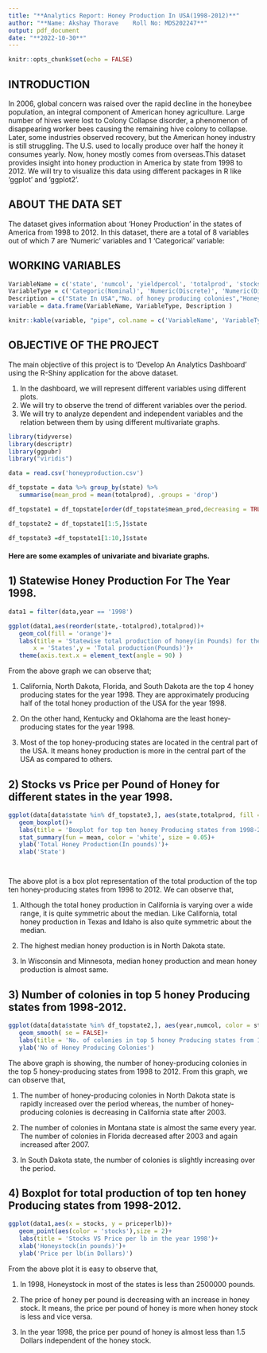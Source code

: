 ---
title: "**Analytics Report: Honey Production In USA(1998-2012)**"
author: "**Name: Akshay Thorave    Roll No: MDS202247**"
output: pdf_document
date: "**2022-10-30**"
---

```{r setup, include=FALSE}
knitr::opts_chunk$set(echo = FALSE)
```

## INTRODUCTION
In 2006, global concern was raised over the rapid decline in the honeybee population, an integral component of American honey agriculture.  Large number of hives were lost to Colony Collapse disorder, a phenomenon of disappearing worker bees causing the remaining hive colony to collapse. Later, some industries observed recovery, but the American honey industry is still struggling. The U.S. used to locally produce over half the honey it consumes yearly. Now, honey mostly comes from overseas.This dataset provides insight into honey production in America by state from 1998 to 2012. We will try to visualize this data using different packages in R like 'ggplot' and 'ggplot2'.


## ABOUT THE DATA SET

The dataset gives information about 'Honey Production' in the states of America from 1998 to 2012. In this dataset, there are a total of 8 variables out of which 7 are 'Numeric' variables and 1 'Categorical' variable:


   
## WORKING VARIABLES

```{r}
VariableName = c('state', 'numcol', 'yieldpercol', 'totalprod', 'stocks' ,'priceperlb' ,'prodvalue','year')
VariableType = c('Categoric(Nominal)', 'Numeric(Discrete)', 'Numeric(Discrete)','Numeric(Discrete)', 'Numeric(Discrete)', 'Numeric(Continuous)', 'Numeric(Continuous)','Numeric(Discrete)')
Description = c("State In USA","No. of honey producing colonies","Honey Yield Per Colony(In Pounds)","Total Honey Production(numcol * yieldpercol)(In Pounds)","Stocks held by producers(In Pounds)","Average price per Pound(In Dollars)","Value of Production(totalprod * priceperlb)(In Dollars)","Year")
variable = data.frame(VariableName, VariableType, Description )

knitr::kable(variable, "pipe", col.name = c('VariableName', 'VariableType','Description'), align = c("l","c","c"))
```

## OBJECTIVE OF THE PROJECT

The main objective of this project is to 'Develop An Analytics Dashboard' using the  R-Shiny application for the above dataset.

 1) In the dashboard, we will represent different variables using different plots.
 2) We will try to observe the trend of different variables over the period.
 3) We will try to analyze dependent and independent variables and the relation between      them by using different multivariate graphs.




```{r,  echo=FALSE, include= FALSE}
library(tidyverse)
library(descriptr)
library(ggpubr)
library("viridis") 

data = read.csv('honeyproduction.csv')

df_topstate = data %>% group_by(state) %>% 
   summarise(mean_prod = mean(totalprod), .groups = 'drop')

df_topstate1 = df_topstate[order(df_topstate$mean_prod,decreasing = TRUE),]

df_topstate2 = df_topstate1[1:5,]$state

df_topstate3 =df_topstate1[1:10,]$state


```
#### Here are some examples of univariate and bivariate graphs.


## 1) Statewise Honey Production For The Year 1998.


```{r}
data1 = filter(data,year == '1998')

ggplot(data1,aes(reorder(state,-totalprod),totalprod))+
   geom_col(fill = 'orange')+
   labs(title = 'Statewise total production of honey(in Pounds) for the year 1998',
       x = 'States',y = 'Total production(Pounds)')+
   theme(axis.text.x = element_text(angle = 90) )

```

From the above graph we can observe that;

1) California, North Dakota, Florida, and South Dakota are the top 4 honey producing    states for the year 1998. They are approximately producing half of the total honey    production of the USA for the year 1998.

2) On the other hand, Kentucky and Oklahoma are the least honey-producing states for    the year 1998.

3) Most of the top honey-producing states are located in the central part of the USA. It means honey production is more in the central part of the USA as compared to others.





## 2) Stocks vs Price per Pound of Honey for different states in the year 1998.




```{r warning=FALSE}


ggplot(data[data$state %in% df_topstate3,], aes(state,totalprod, fill = state))+
   geom_boxplot()+
   labs(title = 'Boxplot for top ten honey Producing states from 1998-2012')+
   stat_summary(fun = mean, color = 'white', size = 0.05)+
   ylab('Total Honey Production(In pounds)')+
   xlab('State')




```

The above plot is a box plot representation of the total production of the top ten honey-producing states from 1998 to 2012. We can observe that,

1) Although the total honey production in California is varying over a wide range, it is    quite symmetric about the median. Like California, total honey production in Texas and    Idaho is also quite symmetric about the median.

2) The highest median honey production is in North Dakota state.

3) In Wisconsin and Minnesota, median honey production and mean honey production is         almost same.






## 3) Number of colonies in top 5 honey Producing states from 1998-2012.




```{r message=FALSE}


ggplot(data[data$state %in% df_topstate2,], aes(year,numcol, color = state))+
   geom_smooth( se = FALSE)+
   labs(title = 'No. of colonies in top 5 honey Producing states from 1998-2012')+
   ylab('No of Honey Producing Colonies')

```

The above graph is showing, the number of honey-producing colonies in the top 5 honey-producing states from 1998 to 2012. From this graph, we can observe that,

1) The number of honey-producing colonies in North Dakota state is rapidly increased        over the period whereas, the number of honey-producing colonies is decreasing in         California state after 2003.

2) The number of colonies in Montana state is almost the same every year. The number of     colonies in Florida decreased after 2003 and again increased after 2007. 

3) In South Dakota state, the number of colonies is slightly increasing over the period.

## 4) Boxplot for total production of top ten honey Producing states from 1998-2012.



```{r}

ggplot(data1,aes(x = stocks, y = priceperlb))+
   geom_point(aes(color = 'stocks'),size = 2)+
   labs(title = 'Stocks VS Price per lb in the year 1998')+
   xlab('Honeystock(in pounds)')+
   ylab('Price per lb(in Dollars)')


```
From the above plot it is easy to observe that,

1) In 1998, Honeystock in most of the states is less than 2500000 pounds.

2) The price of honey per pound is decreasing with an increase in honey stock. It           means, the price per pound of honey is more when honey stock is less and vice            versa.

3) In the year 1998, the price per pound of honey is almost less than 1.5 Dollars           independent of the honey stock.






